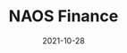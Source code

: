---
title: NAOS Finance
tag: DeFi
status: publish
date: 2021-10-28
slug: NAOS Finance is a risk weighted assets (RWA) based infrastructure that enables on-chain trust scores for DeFi and MachineFi.
logo: /img/NAOS Finance.png
featured_img:
website: https://naos.finance/
twitter:
telegram:
---